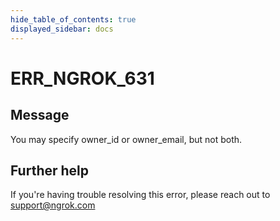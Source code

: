 ```yaml
---
hide_table_of_contents: true
displayed_sidebar: docs
---
```



# ERR_NGROK_631

## Message

You may specify owner_id or owner_email, but not both.

<ErrorDetails error="err_ngrok_631" />

## Further help

If you're having trouble resolving this error, please reach out to [support@ngrok.com](mailto:support@ngrok.com?subject=Help%20with%20ERR_NGROK_631)
